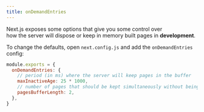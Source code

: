 ```yaml
---
title: onDemandEntries
---
```


Next.js exposes some options that give you some control over  
how the server will dispose or keep in memory built pages in **development**.

To change the defaults, open `next.config.js` and add the `onDemandEntries` config:

```js filename="next.config.js"
module.exports = {
  onDemandEntries: {
    // period (in ms) where the server will keep pages in the buffer
    maxInactiveAge: 25 * 1000,
    // number of pages that should be kept simultaneously without being disposed
    pagesBufferLength: 2,
  },
}
```
